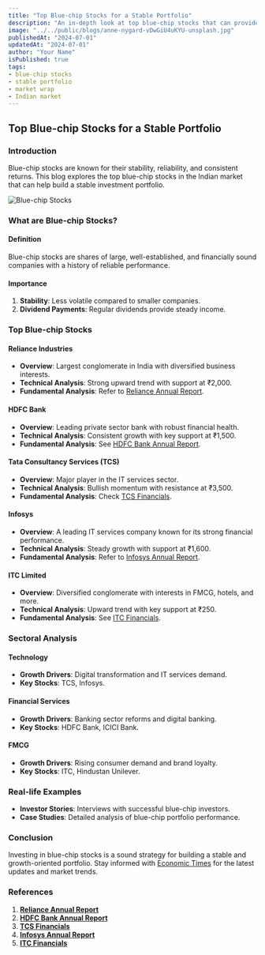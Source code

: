 ```yaml
---
title: "Top Blue-chip Stocks for a Stable Portfolio"
description: "An in-depth look at top blue-chip stocks that can provide stability and growth to your investment portfolio."
image: "../../public/blogs/anne-nygard-vDwGiU4uKYU-unsplash.jpg"
publishedAt: "2024-07-01"
updatedAt: "2024-07-01"
author: "Your Name"
isPublished: true
tags:
- blue-chip stocks
- stable portfolio
- market wrap
- Indian market
---
```


## Top Blue-chip Stocks for a Stable Portfolio

### Introduction

Blue-chip stocks are known for their stability, reliability, and consistent returns. This blog explores the top blue-chip stocks in the Indian market that can help build a stable investment portfolio.

![Blue-chip Stocks](../../public/blogs/anne-nygard-vDwGiU4uKYU-unsplash.jpg)

### What are Blue-chip Stocks?

#### Definition

Blue-chip stocks are shares of large, well-established, and financially sound companies with a history of reliable performance.

#### Importance

1. **Stability**: Less volatile compared to smaller companies.
2. **Dividend Payments**: Regular dividends provide steady income.

### Top Blue-chip Stocks

#### Reliance Industries

- **Overview**: Largest conglomerate in India with diversified business interests.
- **Technical Analysis**: Strong upward trend with support at ₹2,000.
- **Fundamental Analysis**: Refer to [Reliance Annual Report](https://www.ril.com/InvestorRelations/FinancialReporting.aspx).

#### HDFC Bank

- **Overview**: Leading private sector bank with robust financial health.
- **Technical Analysis**: Consistent growth with key support at ₹1,500.
- **Fundamental Analysis**: See [HDFC Bank Annual Report](https://www.hdfcbank.com/personal/about-us/investor-relations/annual-reports).

#### Tata Consultancy Services (TCS)

- **Overview**: Major player in the IT services sector.
- **Technical Analysis**: Bullish momentum with resistance at ₹3,500.
- **Fundamental Analysis**: Check [TCS Financials](https://www.tcs.com/investor-relations).

#### Infosys

- **Overview**: A leading IT services company known for its strong financial performance.
- **Technical Analysis**: Steady growth with support at ₹1,600.
- **Fundamental Analysis**: Refer to [Infosys Annual Report](https://www.infosys.com/investors/reports-filings/annual-report.html).

#### ITC Limited

- **Overview**: Diversified conglomerate with interests in FMCG, hotels, and more.
- **Technical Analysis**: Upward trend with key support at ₹250.
- **Fundamental Analysis**: See [ITC Financials](https://www.itcportal.com/investor/investor-relations.aspx).

### Sectoral Analysis

#### Technology

- **Growth Drivers**: Digital transformation and IT services demand.
- **Key Stocks**: TCS, Infosys.

#### Financial Services

- **Growth Drivers**: Banking sector reforms and digital banking.
- **Key Stocks**: HDFC Bank, ICICI Bank.

#### FMCG

- **Growth Drivers**: Rising consumer demand and brand loyalty.
- **Key Stocks**: ITC, Hindustan Unilever.

### Real-life Examples

- **Investor Stories**: Interviews with successful blue-chip investors.
- **Case Studies**: Detailed analysis of blue-chip portfolio performance.

### Conclusion

Investing in blue-chip stocks is a sound strategy for building a stable and growth-oriented portfolio. Stay informed with [Economic Times](https://economictimes.indiatimes.com) for the latest updates and market trends.

### References

1. **[Reliance Annual Report](https://www.ril.com/InvestorRelations/FinancialReporting.aspx)**
2. **[HDFC Bank Annual Report](https://www.hdfcbank.com/personal/about-us/investor-relations/annual-reports)**
3. **[TCS Financials](https://www.tcs.com/investor-relations)**
4. **[Infosys Annual Report](https://www.infosys.com/investors/reports-filings/annual-report.html)**
5. **[ITC Financials](https://www.itcportal.com/investor/investor-relations.aspx)**
